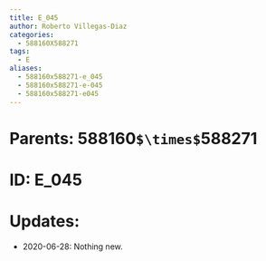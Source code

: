 ```yaml
---
title: E_045
author: Roberto Villegas-Diaz
categories:
  - 588160X588271
tags:
  - E
aliases:
  - 588160x588271-e_045
  - 588160x588271-e-045
  - 588160x588271-e045
---
```


# **Parents**: 588160`$\times$`588271
# **ID**: E_045
# **Updates**: 
 - 2020-06-28: Nothing new.
